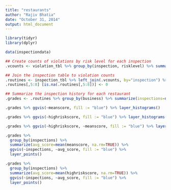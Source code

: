 ```yaml
---
title: "restaurants"
author: "Rajiv Bhatia"
date: "October 31, 2014"
output: html_document
---
```


```r
library(tidyr)
library(dplyr)

```

```r
data(inspectiondata)
```


``` r

## Create counts of violations by risk level for each inspection
.vcounts <- violation_tbl %>% group_by(inspection, risklevel) %>% summarize(risk_count=n()) %>%  data.frame() %>% spread(risklevel,risk_count, fill=0)

## Join the inspection table to violation counts
.routines <- inspection_tbl %>% left_join(.vcounts, by="inspection") %>% filter(type=="Ro") %>% select (-type)
.routines[,5:8] [is.na(.routines[,5:8])] <- 0

## Summarize the inspection history for each restaurant
.grades <- .routines %>% group_by(business) %>% summarize(inspections=n(), meanscore=mean(score),highriskscore=mean(H)) %>% data.frame() %>% inner_join(business_tbl, groupby="business")

```

```r
.grades %>% ggvis(~meanscore, fill := "blue") %>% layer_histograms()
```


```r
.grades %>% ggvis(~highriskscore, fill := "blue") %>% layer_histograms()
```


```r
.grades %>% ggvis(~highriskscore, ~meanscore, fill := "blue") %>% layer_points()
```



```r
.grades %>% 
  group_by(inspections) %>% 
  summarize(avg_score=mean(meanscore, na.rm=TRUE)) %>%
  ggvis(~inspections, ~avg_score, fill := "blue") %>%
  layer_points()

```


```r
.grades %>% 
  group_by(inspections) %>% 
  summarize(avg_score=mean(highriskscore, na.rm=TRUE)) %>%
  ggvis(~inspections, ~avg_score, fill := "blue") %>%
  layer_points()

```


